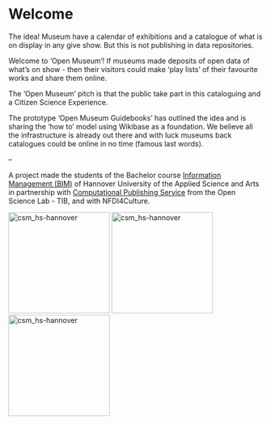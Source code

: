 # Welcome {.unnumbered}

The idea! Museum have a calendar of exhibitions and a catalogue of what is on display in any give show. But this is not publishing in data repositories.

Welcome to 'Open Museum'! If museums made deposits of open data of what's on show - then their visitors could make 'play lists' of their favourite works and share them online.

The 'Open Museum' pitch is that the public take part in this cataloguing and a Citizen Science Experience.

The prototype 'Open Museum Guidebooks' has outlined the idea and is sharing the 'how to' model using Wikibase as a foundation. We believe all the infrastructure is already out there and with luck museums back catalogues could be online in no time (famous last words).

--

A project made the students of the Bachelor course [Information Management (BIM)](https://f3.hs-hannover.de/en/courses/bachelor-studiengaenge/information-management-bim) of Hannover University of the Applied Science and Arts in partnership with [Computational Publishing Service](https://nfdi4culture.de/services/details/computational-publishing-service.html) from the Open Science Lab - TIB, and with NFDI4Culture.

<img src="images/logo-hochschule-hannover-1.png" alt="csm_hs-hannover" width="200"/>
<img src="images/TIB_Logo_EN_Master_RGB.png" alt="csm_hs-hannover" width="200"/>
<img src="images/200630_NFDI4Culture.jpg" alt="csm_hs-hannover" width="200"/>